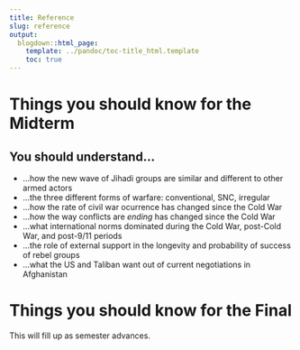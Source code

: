 ```yaml
---
title: Reference
slug: reference
output:
  blogdown::html_page:
    template: ../pandoc/toc-title_html.template
    toc: true
---
```




# Things you should know for the Midterm



## You should understand...


- ...how the new wave of Jihadi groups are similar and different to other armed actors
- ...the three different forms of warfare: conventional, SNC, irregular
- ...how the rate of civil war ocurrence has changed since the Cold War
- ...how the way conflicts are *ending* has changed since the Cold War
- ...what international norms dominated during the Cold War, post-Cold War, and post-9/11 periods
- ...the role of external support in the longevity and probability of success of rebel groups
- ...what the US and Taliban want out of current negotiations in Afghanistan

# Things you should know for the Final

This will fill up as semester advances.